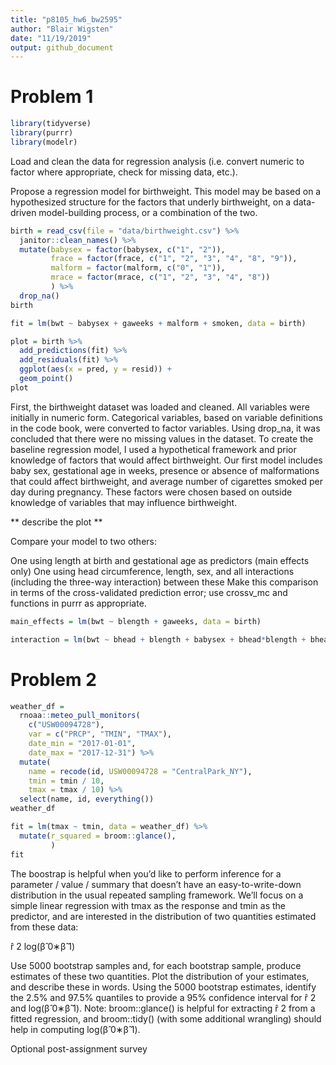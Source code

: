 ```yaml
---
title: "p8105_hw6_bw2595"
author: "Blair Wigsten"
date: "11/19/2019"
output: github_document
---
```

# Problem 1

```r
library(tidyverse)
library(purrr)
library(modelr)
```

Load and clean the data for regression analysis (i.e. convert numeric to factor where appropriate, check for missing data, etc.).

Propose a regression model for birthweight. This model may be based on a hypothesized structure for the factors that underly birthweight, on a data-driven model-building process, or a combination of the two. 

```r
birth = read_csv(file = "data/birthweight.csv") %>%
  janitor::clean_names() %>%
  mutate(babysex = factor(babysex, c("1", "2")), 
         frace = factor(frace, c("1", "2", "3", "4", "8", "9")),
         malform = factor(malform, c("0", "1")), 
         mrace = factor(mrace, c("1", "2", "3", "4", "8"))
         ) %>%
  drop_na()
birth

fit = lm(bwt ~ babysex + gaweeks + malform + smoken, data = birth)

plot = birth %>%
  add_predictions(fit) %>%
  add_residuals(fit) %>%
  ggplot(aes(x = pred, y = resid)) +
  geom_point()
plot
```
First, the birthweight dataset was loaded and cleaned. All variables were initially in numeric form. Categorical variables, based on variable definitions in the code book, were converted to factor variables. Using drop_na, it was concluded that there were no missing values in the dataset. To create the baseline regression model, I used a hypothetical framework and prior knowledge of factors that would affect birthweight. Our first model includes baby sex, gestational age in weeks, presence or absence of malformations that could affect birthweight, and average number of cigarettes smoked per day during pregnancy. These factors were chosen based on outside knowledge of variables that may influence birthweight. 

** describe the plot **

Compare your model to two others:

One using length at birth and gestational age as predictors (main effects only)
One using head circumference, length, sex, and all interactions (including the three-way interaction) between these
Make this comparison in terms of the cross-validated prediction error; use crossv_mc and functions in purrr as appropriate.

```r
main_effects = lm(bwt ~ blength + gaweeks, data = birth)

interaction = lm(bwt ~ bhead + blength + babysex + bhead*blength + bhead*babysex + blength*babysex + bhead*blength*babysex, data = birth)


```



# Problem 2

```r
weather_df = 
  rnoaa::meteo_pull_monitors(
    c("USW00094728"),
    var = c("PRCP", "TMIN", "TMAX"), 
    date_min = "2017-01-01",
    date_max = "2017-12-31") %>%
  mutate(
    name = recode(id, USW00094728 = "CentralPark_NY"),
    tmin = tmin / 10,
    tmax = tmax / 10) %>%
  select(name, id, everything())
weather_df
```

```r
fit = lm(tmax ~ tmin, data = weather_df) %>%
  mutate(r_squared = broom::glance(),
         )
fit

```


The boostrap is helpful when you’d like to perform inference for a parameter / value / summary that doesn’t have an easy-to-write-down distribution in the usual repeated sampling framework. We’ll focus on a simple linear regression with tmax as the response and tmin as the predictor, and are interested in the distribution of two quantities estimated from these data:

r̂ 2
log(β̂ 0∗β̂ 1)

Use 5000 bootstrap samples and, for each bootstrap sample, produce estimates of these two quantities. Plot the distribution of your estimates, and describe these in words. Using the 5000 bootstrap estimates, identify the 2.5% and 97.5% quantiles to provide a 95% confidence interval for r̂ 2 and log(β̂ 0∗β̂ 1). Note: broom::glance() is helpful for extracting r̂ 2 from a fitted regression, and broom::tidy() (with some additional wrangling) should help in computing log(β̂ 0∗β̂ 1).

Optional post-assignment survey







